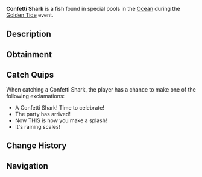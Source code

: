 {{FishInfobox
|image          = Confetti Shark.png
|rarity         = Limited
|event          = Golden Tide
|sea            = First Sea
|location       = [[Golden Tide]]
|sublocation    = 
|sources        = Fishing Rod
|radar_location = 
|xp             = 600
|weather        = 
|time           = 
|season         = 
|bait           = Deep Coral
|base_weight    = 120
|base_value     = 1200
|weight_range   = 40
|base_chance    = 50
|base_resil     = 50
}}
'''Confetti Shark''' is a {{Rarity|Limited}} fish found in special pools in the [[Ocean]] during the [[Golden Tide]] event.

== Description ==
{{Description|A festive predator that appears during the Golden Tide celebration, known for its colorful scales that seem to shimmer and shed like confetti in the water. These sharks are drawn to the excitement of celebration, making them a sought-after catch during festivities.|Bestiary Entry}}

== Obtainment ==
{{Fish Availability|
Golden Tide
|top_rods      = 
Astralhook Rod\71332.84\101940.7;
Firefly Rod\70422.68\60612.27;
Rapid Rod\69490.58\62332.57;
Fungal Rod\68868.84\61951.49;
Ethereal Prism Rod\68545.79\87840.17;
Fischer's Rod\51174.48\51174.48;
Adventurer's Rod\50756.16\50756.16;
Plastic Rod\51011.04\46829.97;
Leviathan's Fang Rod\65366.68\68241.52;
Fast Rod\66681.16\66681.16;
No-Life Rod\64882.52\64882.52;
Fortune Rod\37791.16\54006.79;
Depthseeker Rod\66241.78\50952.7;
Avalanche Rod\64736.77\49736.43;
Seraphic Rod\63993.56\63993.56;
Verdant Shear Rod\61524.44\54392.71;
Trident Rod\59929.18\46408.37;
Challenger's Rod\58576.77\58576.77;
Rod Of The Forgotten Fang\58363.59\58363.59;
Free Spirit Rod\56982.18\46191.8;
Blazebringer Rod\56111.2\51347.09;
Zeus Rod\55659.91\54376.71;
Volcanic Rod\54268.41\41269.83;
Rod Of The Depths\52930.61\52930.61;
Rod Of The Exalted One\50304.21\51078.19;
Steady Rod\32640.4\28027.32
|recommended   = Ethereal Prism Rod
}}

== Catch Quips ==
When catching a Confetti Shark, the player has a chance to make one of the following exclamations:
* A Confetti Shark! Time to celebrate!
* The party has arrived!
* Now THIS is how you make a splash!
* It's raining scales!

== Change History ==
{{Change History|{{subst:Current Version}}}}

== Navigation ==
{{Fish Navbox|Golden Tide}}
